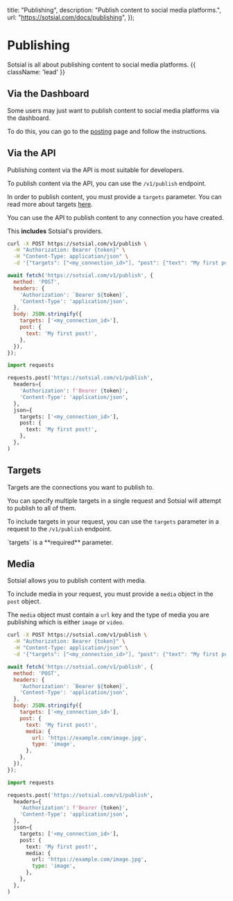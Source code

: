 
  title: "Publishing",
  description:
    "Publish content to social media platforms.",
  url: "https://sotsial.com/docs/publishing",
});

# Publishing

Sotsial is all about publishing content to social media platforms. {{ className: 'lead' }}

## Via the Dashboard

Some users may just want to publish content to social media platforms via the dashboard.

To do this, you can go to the [posting](/posting) page and follow the instructions.

## Via the API

Publishing content via the API is most suitable for developers.

To publish content via the API, you can use the `/v1/publish` endpoint.

In order to publish content, you must provide a `targets` parameter. You can read more about targets [here](/docs/targets).

<Tip>
  You can use the API to publish content to any connection you have created.

  This **includes** Sotsial's providers.
</Tip>

<CodeGroup tag="POST" label="/v1/publish">

```bash {{ title: 'cURL' }}
curl -X POST https://sotsial.com/v1/publish \
  -H "Authorization: Bearer {token}" \
  -H "Content-Type: application/json" \
  -d '{"targets": ["<my_connection_id>"], "post": {"text": "My first post!"}}'
```

```js
await fetch('https://sotsial.com/v1/publish', {
  method: 'POST',
  headers: {
    'Authorization': `Bearer ${token}`,
    'Content-Type': 'application/json',
  },
  body: JSON.stringify({
    targets: ['<my_connection_id>'],
    post: { 
      text: 'My first post!',
    },
  }),
});
```

```python
import requests

requests.post('https://sotsial.com/v1/publish', 
  headers={
    'Authorization': f'Bearer {token}',
    'Content-Type': 'application/json',
  },
  json={
    targets: ['<my_connection_id>'],
    post: {
      text: 'My first post!',
    },
  },
)
```

</CodeGroup>

## Targets

Targets are the connections you want to publish to.

You can specify multiple targets in a single request and Sotsial will attempt to publish to all of them.

To include targets in your request, you can use the `targets` parameter in a request to the `/v1/publish` endpoint.

<Note>
  `targets` is a **required** parameter.
</Note>

## Media

Sotsial allows you to publish content with media.

To include media in your request, you must provide a `media` object in the `post` object.

The `media` object must contain a `url` key and the type of media you are publishing which is either `image` or `video`.

<CodeGroup tag="POST" label="/v1/publish">

```bash {{ title: 'cURL' }}
curl -X POST https://sotsial.com/v1/publish \
  -H "Authorization: Bearer {token}" \
  -H "Content-Type: application/json" \
  -d '{"targets": ["<my_connection_id>"], "post": {"text": "My first post!", "media": {"url": "https://example.com/image.jpg", "type": "image"}}}'
```

```js
await fetch('https://sotsial.com/v1/publish', {
  method: 'POST',
  headers: {
    'Authorization': `Bearer ${token}`,
    'Content-Type': 'application/json',
  },
  body: JSON.stringify({
    targets: ['<my_connection_id>'],
    post: { 
      text: 'My first post!',
      media: {
        url: 'https://example.com/image.jpg',
        type: 'image',
      },
    },
  }),
});
```

```python
import requests

requests.post('https://sotsial.com/v1/publish', 
  headers={
    'Authorization': f'Bearer {token}',
    'Content-Type': 'application/json',
  },
  json={
    targets: ['<my_connection_id>'],
    post: {
      text: 'My first post!',
      media: {
        url: 'https://example.com/image.jpg',
        type: 'image',
      },
    },
  },
)
```

</CodeGroup>